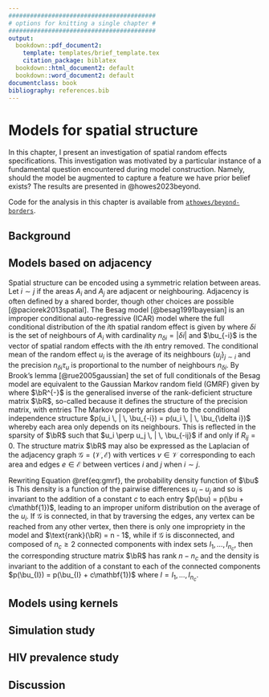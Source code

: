 ```yaml
---
#########################################
# options for knitting a single chapter #
#########################################
output:
  bookdown::pdf_document2:
    template: templates/brief_template.tex
    citation_package: biblatex
  bookdown::html_document2: default
  bookdown::word_document2: default
documentclass: book
bibliography: references.bib
---
```


# Models for spatial structure {#beyond-borders}
\adjustmtc
\markboth{Models for spatial structure}{}
<!-- For PDF output, include these two LaTeX commands after unnumbered chapter headings, otherwise the mini table of contents and the running header will show the previous chapter -->

In this chapter, I present an investigation of spatial random effects specifications.
This investigation was motivated by a particular instance of a fundamental question encountered during model construction.
Namely, should the model be augmented to capture a feature we have prior belief exists?
The results are presented in @howes2023beyond.

Code for the analysis in this chapter is available from [`athowes/beyond-borders`](https://github.com/athowes/beyond-borders).

## Background

## Models based on adjacency

Spatial structure can be encoded using a symmetric relation between areas.
Let $i \sim j$ if the areas $A_i$ and $A_j$ are adjacent or neighbouring.
Adjacency is often defined by a shared border, though other choices are possible [@paciorek2013spatial].
The Besag model [@besag1991bayesian] is an improper conditional auto-regressive (ICAR) model where the full conditional distribution of the $i$th spatial random effect is given by
\begin{equation}
    u_i \, | \, \bu_{-i} \sim \N \left(\frac{1}{n_{\delta i}} \sum_{j: j \sim i} u_j, \frac{1}{n_{\delta i}\tau_u}\right), \label{eq:besag}
\end{equation}
where $\delta i$ is the set of neighbours of $A_i$ with cardinality $n_{\delta i} = |\delta i|$ and $\bu_{-i}$ is the vector of spatial random effects with the $i$th entry removed.
The conditional mean of the random effect $u_i$ is the average of its neighbours $\{u_j\}_{j \sim i}$ and the precision $n_{\delta i}\tau_u$ is proportional to the number of neighbours $n_{\delta i}$.
By Brook's lemma [@rue2005gaussian] the set of full conditionals of the Besag model are equivalent to the Gaussian Markov random field (GMRF) given by
\begin{equation}
    \bu \sim \mathcal{N}(\mathbf{0}, \tau_u^{-1} \bR^{-}), \label{eq:gmrf}
\end{equation}
where $\bR^{-}$ is the generalised inverse of the rank-deficient structure matrix $\bR$, so-called because it defines the structure of the precision matrix, with entries
\begin{equation}
    R_{ij} =
    \begin{cases}
        n_{\delta i}, & i = j \\
        -1, & i \sim j \\
        0, & \text{otherwise.}
    \end{cases}
\end{equation}
The Markov property arises due to the conditional independence structure $p(u_i \, | \, \bu_{-i}) = p(u_i \, | \, \bu_{\delta i})$ whereby each area only depends on its neighbours.
This is reflected in the sparsity of $\bR$ such that $u_i \perp u_j \, | \, \bu_{-ij}$ if and only if $R_{ij} = 0$.
The structure matrix $\bR$ may also be expressed as the Laplacian of the adjacency graph $\mathcal{G} = (\mathcal{V}, \mathcal{E})$ with vertices $v \in \mathcal{V}$ corresponding to each area and edges $e \in \mathcal{E}$ between vertices $i$ and $j$ when $i \sim j$.

Rewriting Equation \@ref{eq:gmrf}, the probability density function of $\bu$ is
\begin{equation}
    p(\bu)
    \propto \exp \left( -\frac{\tau_u}{2} \bu^\top \bR \bu \right)
    \propto \exp \left( -\frac{\tau_u}{2} \sum_{i \sim j} (u_i - u_j)^2 \right). \label{eq:pdfu}
\end{equation}
This density is a function of the pairwise differences $u_i - u_j$ and so is invariant to the addition of a constant $c$ to each entry $p(\bu) = p(\bu + c\mathbf{1})$, leading to an improper uniform distribution on the average of the $u_i$.
If $\mathcal{G}$ is connected, in that by traversing the edges, any vertex can be reached from any other vertex, then there is only one impropriety in the model and $\text{rank}(\bR) = n - 1$, while if $\mathcal{G}$ is disconnected, and composed of $n_c \geq 2$ connected components with index sets $I_1, \ldots, I_{n_c}$, then the corresponding structure matrix $\bR$ has rank $n - n_c$ and the density is invariant to the addition of a constant to each of the connected components $p(\bu_{I}) = p(\bu_{I} + c\mathbf{1})$ where $I = I_1, \ldots, I_{n_c}$.

## Models using kernels

## Simulation study

## HIV prevalence study

## Discussion
